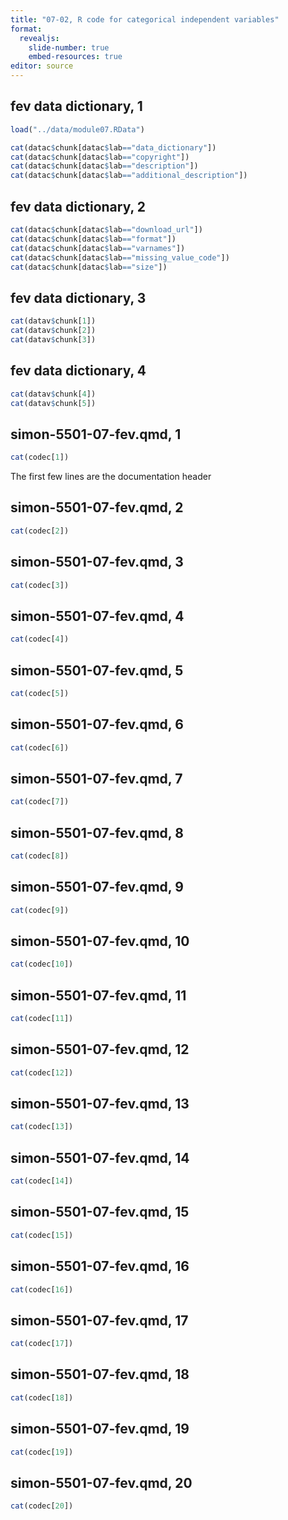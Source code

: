 ```yaml
---
title: "07-02, R code for categorical independent variables"
format: 
  revealjs:
    slide-number: true
    embed-resources: true
editor: source
---
```


## fev data dictionary, 1

```r
load("../data/module07.RData")

cat(datac$chunk[datac$lab=="data_dictionary"])
cat(datac$chunk[datac$lab=="copyright"])
cat(datac$chunk[datac$lab=="description"])
cat(datac$chunk[datac$lab=="additional_description"])
```

## fev data dictionary, 2

```r
cat(datac$chunk[datac$lab=="download_url"])
cat(datac$chunk[datac$lab=="format"])
cat(datac$chunk[datac$lab=="varnames"])
cat(datac$chunk[datac$lab=="missing_value_code"])
cat(datac$chunk[datac$lab=="size"])
```

## fev data dictionary, 3

```r
cat(datav$chunk[1])
cat(datav$chunk[2])
cat(datav$chunk[3])
```

## fev data dictionary, 4

```r
cat(datav$chunk[4])
cat(datav$chunk[5])
```

## simon-5501-07-fev.qmd, 1

```r
cat(codec[1])
```

:::notes
The first few lines are the documentation header
:::

## simon-5501-07-fev.qmd, 2

```r
cat(codec[2])
```

## simon-5501-07-fev.qmd, 3

```r
cat(codec[3])
```

## simon-5501-07-fev.qmd, 4

```r
cat(codec[4])
```

## simon-5501-07-fev.qmd, 5

```r
cat(codec[5])
```

## simon-5501-07-fev.qmd, 6

```r
cat(codec[6])
```

## simon-5501-07-fev.qmd, 7

```r
cat(codec[7])
```

## simon-5501-07-fev.qmd, 8

```r
cat(codec[8])
```

## simon-5501-07-fev.qmd, 9

```r
cat(codec[9])
```

## simon-5501-07-fev.qmd, 10

```r
cat(codec[10])
```

## simon-5501-07-fev.qmd, 11

```r
cat(codec[11])
```

## simon-5501-07-fev.qmd, 12

```r
cat(codec[12])
```

## simon-5501-07-fev.qmd, 13

```r
cat(codec[13])
```

## simon-5501-07-fev.qmd, 14

```r
cat(codec[14])
```

## simon-5501-07-fev.qmd, 15

```r
cat(codec[15])
```

## simon-5501-07-fev.qmd, 16

```r
cat(codec[16])
```

## simon-5501-07-fev.qmd, 17

```r
cat(codec[17])
```

## simon-5501-07-fev.qmd, 18

```r
cat(codec[18])
```

## simon-5501-07-fev.qmd, 19

```r
cat(codec[19])
```

## simon-5501-07-fev.qmd, 20

```r
cat(codec[20])
```

